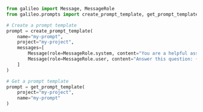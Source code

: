 ```python Python
from galileo import Message, MessageRole
from galileo.prompts import create_prompt_template, get_prompt_template

# Create a prompt template
prompt = create_prompt_template(
    name="my-prompt",
    project="my-project",
    messages=[
        Message(role=MessageRole.system, content="You are a helpful assistant."),
        Message(role=MessageRole.user, content="Answer this question: {{question}}")
    ]
)

# Get a prompt template
prompt = get_prompt_template(
    project="my-project",
    name="my-prompt"
)
```
